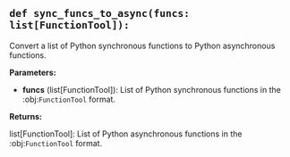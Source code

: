 <a id="camel.utils.async_func"></a>

<a id="camel.utils.async_func.sync_funcs_to_async"></a>

## `def sync_funcs_to_async(funcs: list[FunctionTool]):`

Convert a list of Python synchronous functions to Python
asynchronous functions.

**Parameters:**

- **funcs** (list[FunctionTool]): List of Python synchronous functions in the :obj:`FunctionTool` format.

**Returns:**

  list[FunctionTool]: List of Python asynchronous functions
in the :obj:`FunctionTool` format.
